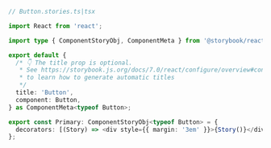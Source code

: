 ```ts
// Button.stories.ts|tsx

import React from 'react';

import type { ComponentStoryObj, ComponentMeta } from '@storybook/react';

export default {
  /* 👇 The title prop is optional.
   * See https://storybook.js.org/docs/7.0/react/configure/overview#configure-story-loading
   * to learn how to generate automatic titles
   */
  title: 'Button',
  component: Button,
} as ComponentMeta<typeof Button>;

export const Primary: ComponentStoryObj<typeof Button> = {
  decorators: [(Story) => <div style={{ margin: '3em' }}>{Story()}</div>],
};
```
